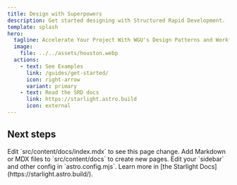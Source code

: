 ```yaml
---
title: Design with Superpowers
description: Get started designing with Structured Rapid Development.
template: splash
hero:
  tagline: Accelerate Your Project With WGU's Design Patterns and Workflows
  image:
    file: ../../assets/houston.webp
  actions:
    - text: See Examples
      link: /guides/get-started/
      icon: right-arrow
      variant: primary
    - text: Read the SRD docs
      link: https://starlight.astro.build
      icon: external
---
```



## Next steps

<CardGrid stagger>
	<Card title="Update content" icon="pencil">
		Edit `src/content/docs/index.mdx` to see this page change.
	</Card>
	<Card title="Add new content" icon="add-document">
		Add Markdown or MDX files to `src/content/docs` to create new pages.
	</Card>
	<Card title="Configure your site" icon="setting">
		Edit your `sidebar` and other config in `astro.config.mjs`.
	</Card>
	<Card title="Read the docs" icon="open-book">
		Learn more in [the Starlight Docs](https://starlight.astro.build/).
	</Card>
</CardGrid>

